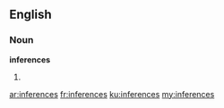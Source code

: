 ==English==

===Noun===
'''inferences'''

# {{plural of|[[inference]]}}

[[ar:inferences]]
[[fr:inferences]]
[[ku:inferences]]
[[my:inferences]]